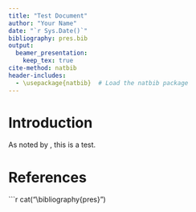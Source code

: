 ```yaml
---
title: "Test Document"
author: "Your Name"
date: "`r Sys.Date()`"
bibliography: pres.bib
output: 
  beamer_presentation:
    keep_tex: true
cite-method: natbib
header-includes:
  - \usepackage{natbib}  # Load the natbib package
---
```


# Introduction

As noted by \citet{dankeleffect}, this is a test.

# References

```r
cat("\\bibliography{pres}\n")
